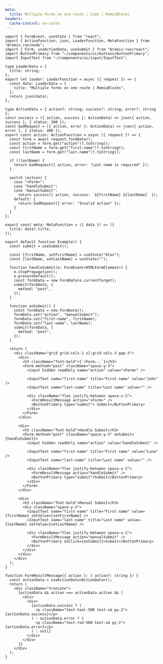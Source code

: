 ```yaml
---
meta:
  title: Multiple forms on one route | Code | RemixBlocks
headers:
  Cache-Control: no-cache
---
```


```tsx
import { FormEvent, useState } from "react";
import { ActionFunction, json, LoaderFunction, MetaFunction } from "@remix-run/node";
import { Form, useActionData, useSubmit } from "@remix-run/react";
import ButtonPrimary from "~/components/ui/buttons/ButtonPrimary";
import InputText from "~/components/ui/input/InputText";

type LoaderData = {
  title: string;
};
export let loader: LoaderFunction = async ({ request }) => {
  const data: LoaderData = {
    title: "Multiple forms on one route | RemixBlocks",
  };
  return json(data);
};

type ActionData = { action?: string; success?: string; error?: string };
const success = ({ action, success }: ActionData) => json({ action, success }, { status: 200 });
const badRequest = ({ action, error }: ActionData) => json({ action, error }, { status: 400 });
export const action: ActionFunction = async ({ request }) => {
  const form = await request.formData();
  const action = form.get("action")?.toString();
  const firstName = form.get("first-name")?.toString();
  const lastName = form.get("last-name")?.toString();

  if (!lastName) {
    return badRequest({ action, error: "Last name is required" });
  }

  switch (action) {
    case "<Form>":
    case "handleSubmit":
    case "manualSubmit":
      return success({ action, success: `${firstName} ${lastName}` });
    default: {
      return badRequest({ error: "Invalid action" });
    }
  }
};

export const meta: MetaFunction = ({ data }) => ({
  title: data?.title,
});

export default function Example() {
  const submit = useSubmit();

  const [firstName, setFirstName] = useState("Alex");
  const [lastName, setLastName] = useState("");

  function handleSubmit(e: FormEvent<HTMLFormElement>) {
    e.stopPropagation();
    e.preventDefault();
    const formData = new FormData(e.currentTarget);
    submit(formData, {
      method: "post",
    });
  }

  function onSubmit() {
    const formData = new FormData();
    formData.set("action", "manualSubmit");
    formData.set("first-name", firstName);
    formData.set("last-name", lastName);
    submit(formData, {
      method: "post",
    });
  }

  return (
    <div className="grid grid-cols-1 xl:grid-cols-3 gap-3">
      <div>
        <h3 className="font-bold">{`<Form...`}</h3>
        <Form method="post" className="space-y-3">
          <input hidden readOnly name="action" value="<Form>" />

          <InputText name="first-name" title="First name" value="John" />
          <InputText name="last-name" title="Last name" value="" />

          <div className="flex justify-between space-x-2">
            <FormResultMessage action="<Form>" />
            <ButtonPrimary type="submit"> Submit</ButtonPrimary>
          </div>
        </Form>
      </div>

      <div>
        <h3 className="font-bold">Handle Submit</h3>
        <Form method="post" className="space-y-3" onSubmit={handleSubmit}>
          <input hidden readOnly name="action" value="handleSubmit" />

          <InputText name="first-name" title="First name" value="Luna" />
          <InputText name="last-name" title="Last name" value="" />

          <div className="flex justify-between space-x-2">
            <FormResultMessage action="handleSubmit" />
            <ButtonPrimary type="submit">Submit</ButtonPrimary>
          </div>
        </Form>
      </div>

      <div>
        <h3 className="font-bold">Manual Submit</h3>
        <div className="space-y-3">
          <InputText name="first-name" title="First name" value={firstName} setValue={setFirstName} />
          <InputText name="last-name" title="Last name" value={lastName} setValue={setLastName} />

          <div className="flex justify-between space-x-2">
            <FormResultMessage action="manualSubmit" />
            <ButtonPrimary onClick={onSubmit}>Submit</ButtonPrimary>
          </div>
        </div>
      </div>
    </div>
  );
}

function FormResultMessage({ action }: { action?: string }) {
  const actionData = useActionData<ActionData>();
  return (
    <div className="truncate">
      {actionData && action === actionData.action && (
        <div>
          <div>
            {actionData.success ? (
              <p className="text-teal-500 text-sm py-2">{actionData.success}</p>
            ) : actionData.error ? (
              <p className="text-red-500 text-sm py-2">{actionData.error}</p>
            ) : null}
          </div>
        </div>
      )}
    </div>
  );
}
```
